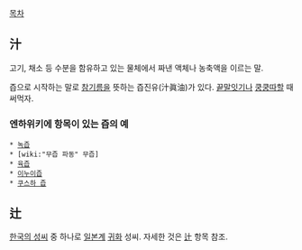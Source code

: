 [[목차]]
== 汁 ==
고기, 채소 등 수분을 함유하고 있는 물체에서 짜낸 액체나 농축액을 이르는 말.

즙으로 시작하는 말로 [[참기름]]을 뜻하는 즙진유(汁眞油)가 있다. [[끝말잇기]]나 [[쿵쿵따]]할 때 써먹자.

=== 엔하위키에 항목이 있는 즙의 예 ===
 * [[녹즙]]
 * [wiki:"무즙 파동" 무즙]
 * [[육즙]]
 * [[이누이즙]]
 * [[쿠스하 즙]]

== 辻 ==
[[한국의 성씨]] 중 하나로 [[일본]]계 [[귀화]] 성씨. 자세한 것은 [[辻]] 항목 참조.
